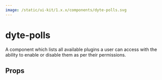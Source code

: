 ```yaml
---
image: /static/ui-kit/1.x.x/components/dyte-polls.svg
---
```


# dyte-polls

A component which lists all available plugins a user can access with the ability
to enable or disable them as per their permissions.

## Props

<PropsTable of="dyte-polls" />
